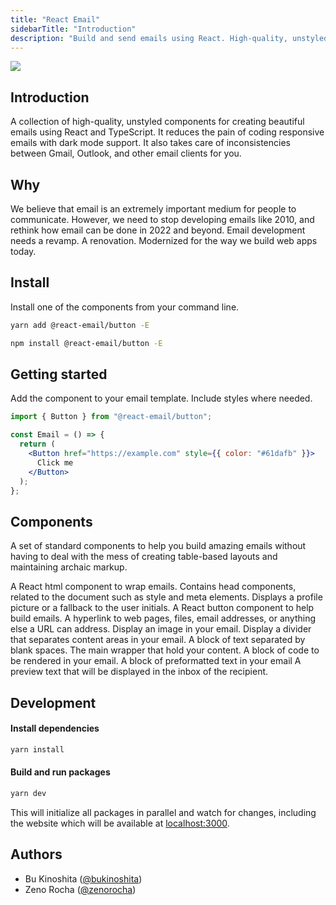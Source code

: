 ```yaml
---
title: "React Email"
sidebarTitle: "Introduction"
description: "Build and send emails using React. High-quality, unstyled components for creating emails."
---
```



<img className="rounded-md" src="/images/react-email.png" at="React Email" />

## Introduction

A collection of high-quality, unstyled components for creating beautiful emails using React and TypeScript.
It reduces the pain of coding responsive emails with dark mode support. It also takes care of inconsistencies between Gmail, Outlook, and other email clients for you.

## Why

We believe that email is an extremely important medium for people to communicate. However, we need to stop developing emails like 2010, and rethink how email can be done in 2022 and beyond. Email development needs a revamp. A renovation. Modernized for the way we build web apps today.

## Install

Install one of the components from your command line.

<CodeGroup>

```sh yarn
yarn add @react-email/button -E
```

```sh npm
npm install @react-email/button -E
```

</CodeGroup>

## Getting started

Add the component to your email template. Include styles where needed.

```jsx
import { Button } from "@react-email/button";

const Email = () => {
  return (
    <Button href="https://example.com" style={{ color: "#61dafb" }}>
      Click me
    </Button>
  );
};
```

## Components

A set of standard components to help you build amazing emails without having to deal with the mess of creating table-based layouts and maintaining archaic markup.

<CardGroup>
  <Card title="HTML" icon={regular("code")} href="/components/html">
    A React html component to wrap emails.
  </Card>
  <Card title="Head" icon={regular("rectangle-code")} href="/components/head">
    Contains head components, related to the document such as style and meta
    elements.
  </Card>
  <Card title="Avatar" icon={regular("circle-user")} href="/components/avatar">
    Displays a profile picture or a fallback to the user initials.
  </Card>
  <Card
    title="Button"
    icon={regular("rectangle-wide")}
    href="/components/button"
  >
    A React button component to help build emails.
  </Card>
  <Card title="Link" icon={regular("link")} href="/components/link">
    A hyperlink to web pages, files, email addresses, or anything else a URL can
    address.
  </Card>
  <Card title="Image" icon={regular("image")} href="/components/image">
    Display an image in your email.
  </Card>
  <Card title="Divider" icon={regular("horizontal-rule")} href="/components/hr">
    Display a divider that separates content areas in your email.
  </Card>
  <Card
    title="Paragraph"
    icon={regular("align-justify")}
    href="/components/text"
  >
    A block of text separated by blank spaces.
  </Card>
  <Card
    title="Container"
    icon={regular("objects-column")}
    href="/components/container"
  >
    The main wrapper that hold your content.
  </Card>
  <Card title="Code" icon={regular("rectangle-code")} href="/components/code">
    A block of code to be rendered in your email.
  </Card>
  <Card title="Pre" icon={regular("code-simple")} href="/components/pre">
    A block of preformatted text in your email
  </Card>
  <Card
    title="Preview"
    icon={regular("magnifying-glass")}
    href="/components/preview"
  >
    A preview text that will be displayed in the inbox of the recipient.
  </Card>
</CardGroup>

<Support />

## Development

#### Install dependencies

```sh
yarn install
```

#### Build and run packages

```sh
yarn dev
```

This will initialize all packages in parallel and watch for changes, including the website which will be available at [localhost:3000](http://localhost:3000).

## Authors

- Bu Kinoshita ([@bukinoshita](https://twitter.com/bukinoshita))
- Zeno Rocha ([@zenorocha](https://twitter.com/zenorocha))

<License />

